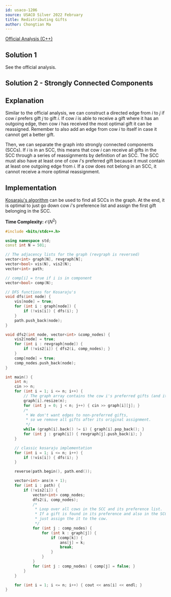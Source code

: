 ```yaml
---
id: usaco-1206
source: USACO Silver 2022 February
title: Redistributing Gifts
author: Chongtian Ma
---
```


[Official Analysis (C++)](http://www.usaco.org/current/data/sol_prob1_silver_feb22.html)

## Solution 1

See the official analysis.

## Solution 2 - Strongly Connected Components

## Explanation

Similar to the official analysis, we can construct a directed edge from $i$ to $j$ if cow $i$ prefers gift $j$ to gift $i$.
If cow $i$ is able to receive a gift where it has an outgoing edge, then cow $i$ has received the most optimal gift it can be reassigned.
Remember to also add an edge from cow $i$ to itself in case it cannot get a better gift.

Then, we can separate the graph into strongly connected components (SCCs). If $i$ is in an SCC, this means that cow $i$ can receive
all gifts in the SCC through a series of reassignments by definition of an SCC. The SCC must also have at least one of cow $i$'s preferred gift
because it must contain at least one outgoing edge from $i$. If a cow does not belong in an SCC, it cannot receive a more optimal reassignment.

## Implementation

[Kosaraju's algorithm](https://en.wikipedia.org/wiki/Kosaraju's_algorithm) can be used to find all SCCs in the graph. At the end, it is optimal to just go down cow $i$'s preference list and assign the first gift belonging in the SCC.

**Time Complexity:** $\mathcal{O}(N^2)$

<LanguageSection>
<CPPSection>

```cpp
#include <bits/stdc++.h>

using namespace std;
const int N = 501;

// The adjacency lists for the graph (revgraph is reversed)
vector<int> graph[N], revgraph[N];
vector<bool> vis(N), vis2(N);
vector<int> path;

// comp[i] = true if i is in component
vector<bool> comp(N);

// DFS functions for Kosaraju's
void dfs(int node) {
	vis[node] = true;
	for (int i : graph[node]) {
		if (!vis[i]) { dfs(i); }
	}
	path.push_back(node);
}

void dfs2(int node, vector<int> &comp_nodes) {
	vis2[node] = true;
	for (int i : revgraph[node]) {
		if (!vis2[i]) { dfs2(i, comp_nodes); }
	}
	comp[node] = true;
	comp_nodes.push_back(node);
}

int main() {
	int n;
	cin >> n;
	for (int i = 1; i <= n; i++) {
		// The graph array contains the cow i's preferred gifts (and itself).
		graph[i].resize(n);
		for (int j = 0; j < n; j++) { cin >> graph[i][j]; }
		/*
		 * We don't want edges to non-preferred gifts,
		 * so we remove all gifts after its original assignment.
		 */
		while (graph[i].back() != i) { graph[i].pop_back(); }
		for (int j : graph[i]) { revgraph[j].push_back(i); }
	}

	// classic kosaraju implementation
	for (int i = 1; i <= n; i++) {
		if (!vis[i]) { dfs(i); }
	}

	reverse(path.begin(), path.end());

	vector<int> ans(n + 1);
	for (int i : path) {
		if (!vis2[i]) {
			vector<int> comp_nodes;
			dfs2(i, comp_nodes);
			/*
			 * Loop over all cows in the SCC and its preference list.
			 * If a gift is found in its preference and also in the SCC,
			 * just assign the it to the cow.
			 */
			for (int j : comp_nodes) {
				for (int k : graph[j]) {
					if (comp[k]) {
						ans[j] = k;
						break;
					}
				}
			}
			for (int j : comp_nodes) { comp[j] = false; }
		}
	}

	for (int i = 1; i <= n; i++) { cout << ans[i] << endl; }
}
```
</CPPSection>
</LanguageSection>
